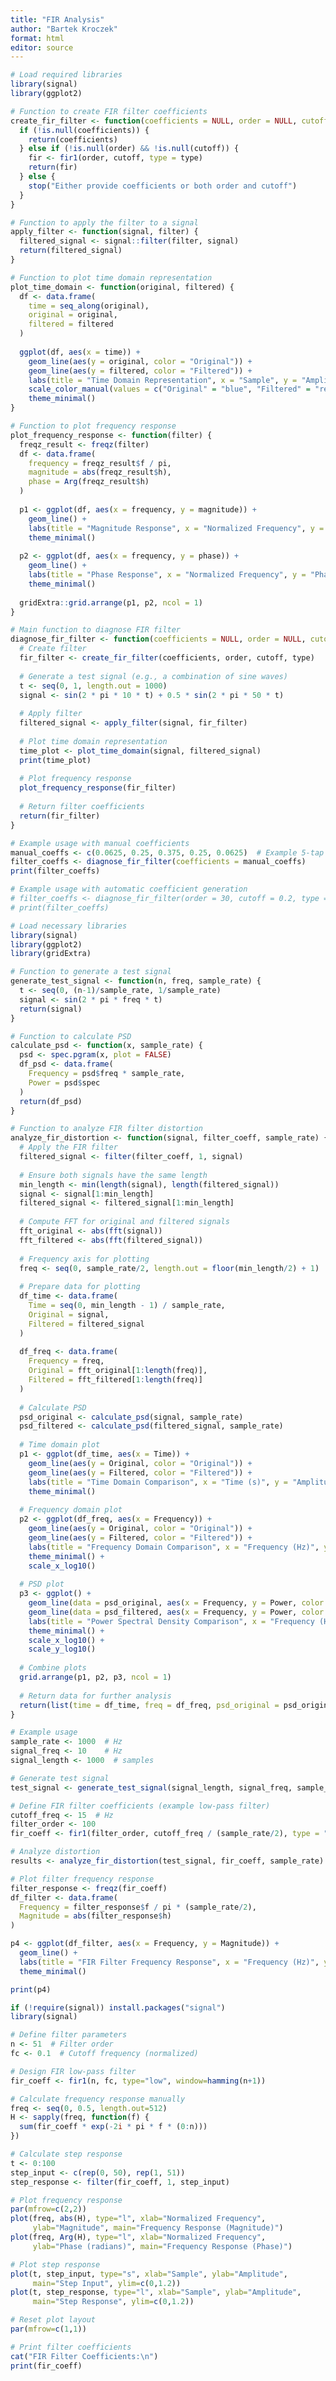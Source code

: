 ```yaml
---
title: "FIR Analysis"
author: "Bartek Kroczek"
format: html
editor: source
---
```


```r
# Load required libraries
library(signal)
library(ggplot2)

# Function to create FIR filter coefficients
create_fir_filter <- function(coefficients = NULL, order = NULL, cutoff = NULL, type = "low") {
  if (!is.null(coefficients)) {
    return(coefficients)
  } else if (!is.null(order) && !is.null(cutoff)) {
    fir <- fir1(order, cutoff, type = type)
    return(fir)
  } else {
    stop("Either provide coefficients or both order and cutoff")
  }
}

# Function to apply the filter to a signal
apply_filter <- function(signal, filter) {
  filtered_signal <- signal::filter(filter, signal)
  return(filtered_signal)
}

# Function to plot time domain representation
plot_time_domain <- function(original, filtered) {
  df <- data.frame(
    time = seq_along(original),
    original = original,
    filtered = filtered
  )
  
  ggplot(df, aes(x = time)) +
    geom_line(aes(y = original, color = "Original")) +
    geom_line(aes(y = filtered, color = "Filtered")) +
    labs(title = "Time Domain Representation", x = "Sample", y = "Amplitude") +
    scale_color_manual(values = c("Original" = "blue", "Filtered" = "red")) +
    theme_minimal()
}

# Function to plot frequency response
plot_frequency_response <- function(filter) {
  freqz_result <- freqz(filter)
  df <- data.frame(
    frequency = freqz_result$f / pi,
    magnitude = abs(freqz_result$h),
    phase = Arg(freqz_result$h)
  )
  
  p1 <- ggplot(df, aes(x = frequency, y = magnitude)) +
    geom_line() +
    labs(title = "Magnitude Response", x = "Normalized Frequency", y = "Magnitude") +
    theme_minimal()
  
  p2 <- ggplot(df, aes(x = frequency, y = phase)) +
    geom_line() +
    labs(title = "Phase Response", x = "Normalized Frequency", y = "Phase (radians)") +
    theme_minimal()
  
  gridExtra::grid.arrange(p1, p2, ncol = 1)
}

# Main function to diagnose FIR filter
diagnose_fir_filter <- function(coefficients = NULL, order = NULL, cutoff = NULL, type = "low") {
  # Create filter
  fir_filter <- create_fir_filter(coefficients, order, cutoff, type)
  
  # Generate a test signal (e.g., a combination of sine waves)
  t <- seq(0, 1, length.out = 1000)
  signal <- sin(2 * pi * 10 * t) + 0.5 * sin(2 * pi * 50 * t)
  
  # Apply filter
  filtered_signal <- apply_filter(signal, fir_filter)
  
  # Plot time domain representation
  time_plot <- plot_time_domain(signal, filtered_signal)
  print(time_plot)
  
  # Plot frequency response
  plot_frequency_response(fir_filter)
  
  # Return filter coefficients
  return(fir_filter)
}

# Example usage with manual coefficients
manual_coeffs <- c(0.0625, 0.25, 0.375, 0.25, 0.0625)  # Example 5-tap moving average filter
filter_coeffs <- diagnose_fir_filter(coefficients = manual_coeffs)
print(filter_coeffs)

# Example usage with automatic coefficient generation
# filter_coeffs <- diagnose_fir_filter(order = 30, cutoff = 0.2, type = "low")
# print(filter_coeffs)
```




```r
# Load necessary libraries
library(signal)
library(ggplot2)
library(gridExtra)

# Function to generate a test signal
generate_test_signal <- function(n, freq, sample_rate) {
  t <- seq(0, (n-1)/sample_rate, 1/sample_rate)
  signal <- sin(2 * pi * freq * t)
  return(signal)
}

# Function to calculate PSD
calculate_psd <- function(x, sample_rate) {
  psd <- spec.pgram(x, plot = FALSE)
  df_psd <- data.frame(
    Frequency = psd$freq * sample_rate,
    Power = psd$spec
  )
  return(df_psd)
}

# Function to analyze FIR filter distortion
analyze_fir_distortion <- function(signal, filter_coeff, sample_rate) {
  # Apply the FIR filter
  filtered_signal <- filter(filter_coeff, 1, signal)
  
  # Ensure both signals have the same length
  min_length <- min(length(signal), length(filtered_signal))
  signal <- signal[1:min_length]
  filtered_signal <- filtered_signal[1:min_length]
  
  # Compute FFT for original and filtered signals
  fft_original <- abs(fft(signal))
  fft_filtered <- abs(fft(filtered_signal))
  
  # Frequency axis for plotting
  freq <- seq(0, sample_rate/2, length.out = floor(min_length/2) + 1)
  
  # Prepare data for plotting
  df_time <- data.frame(
    Time = seq(0, min_length - 1) / sample_rate,
    Original = signal,
    Filtered = filtered_signal
  )
  
  df_freq <- data.frame(
    Frequency = freq,
    Original = fft_original[1:length(freq)],
    Filtered = fft_filtered[1:length(freq)]
  )
  
  # Calculate PSD
  psd_original <- calculate_psd(signal, sample_rate)
  psd_filtered <- calculate_psd(filtered_signal, sample_rate)
  
  # Time domain plot
  p1 <- ggplot(df_time, aes(x = Time)) +
    geom_line(aes(y = Original, color = "Original")) +
    geom_line(aes(y = Filtered, color = "Filtered")) +
    labs(title = "Time Domain Comparison", x = "Time (s)", y = "Amplitude") +
    theme_minimal()
  
  # Frequency domain plot
  p2 <- ggplot(df_freq, aes(x = Frequency)) +
    geom_line(aes(y = Original, color = "Original")) +
    geom_line(aes(y = Filtered, color = "Filtered")) +
    labs(title = "Frequency Domain Comparison", x = "Frequency (Hz)", y = "Magnitude") +
    theme_minimal() +
    scale_x_log10()
  
  # PSD plot
  p3 <- ggplot() +
    geom_line(data = psd_original, aes(x = Frequency, y = Power, color = "Original")) +
    geom_line(data = psd_filtered, aes(x = Frequency, y = Power, color = "Filtered")) +
    labs(title = "Power Spectral Density Comparison", x = "Frequency (Hz)", y = "Power/Frequency") +
    theme_minimal() +
    scale_x_log10() +
    scale_y_log10()
  
  # Combine plots
  grid.arrange(p1, p2, p3, ncol = 1)
  
  # Return data for further analysis
  return(list(time = df_time, freq = df_freq, psd_original = psd_original, psd_filtered = psd_filtered))
}

# Example usage
sample_rate <- 1000  # Hz
signal_freq <- 10    # Hz
signal_length <- 1000  # samples

# Generate test signal
test_signal <- generate_test_signal(signal_length, signal_freq, sample_rate)

# Define FIR filter coefficients (example low-pass filter)
cutoff_freq <- 15  # Hz
filter_order <- 100
fir_coeff <- fir1(filter_order, cutoff_freq / (sample_rate/2), type = "low")

# Analyze distortion
results <- analyze_fir_distortion(test_signal, fir_coeff, sample_rate)

# Plot filter frequency response
filter_response <- freqz(fir_coeff)
df_filter <- data.frame(
  Frequency = filter_response$f / pi * (sample_rate/2),
  Magnitude = abs(filter_response$h)
)

p4 <- ggplot(df_filter, aes(x = Frequency, y = Magnitude)) +
  geom_line() +
  labs(title = "FIR Filter Frequency Response", x = "Frequency (Hz)", y = "Magnitude") +
  theme_minimal()

print(p4)
```


```r
if (!require(signal)) install.packages("signal")
library(signal)

# Define filter parameters
n <- 51  # Filter order
fc <- 0.1  # Cutoff frequency (normalized)

# Design FIR low-pass filter
fir_coeff <- fir1(n, fc, type="low", window=hamming(n+1))

# Calculate frequency response manually
freq <- seq(0, 0.5, length.out=512)
H <- sapply(freq, function(f) {
  sum(fir_coeff * exp(-2i * pi * f * (0:n)))
})

# Calculate step response
t <- 0:100
step_input <- c(rep(0, 50), rep(1, 51))
step_response <- filter(fir_coeff, 1, step_input)

# Plot frequency response
par(mfrow=c(2,2))
plot(freq, abs(H), type="l", xlab="Normalized Frequency", 
     ylab="Magnitude", main="Frequency Response (Magnitude)")
plot(freq, Arg(H), type="l", xlab="Normalized Frequency", 
     ylab="Phase (radians)", main="Frequency Response (Phase)")

# Plot step response
plot(t, step_input, type="s", xlab="Sample", ylab="Amplitude", 
     main="Step Input", ylim=c(0,1.2))
plot(t, step_response, type="l", xlab="Sample", ylab="Amplitude", 
     main="Step Response", ylim=c(0,1.2))

# Reset plot layout
par(mfrow=c(1,1))

# Print filter coefficients
cat("FIR Filter Coefficients:\n")
print(fir_coeff)
```

